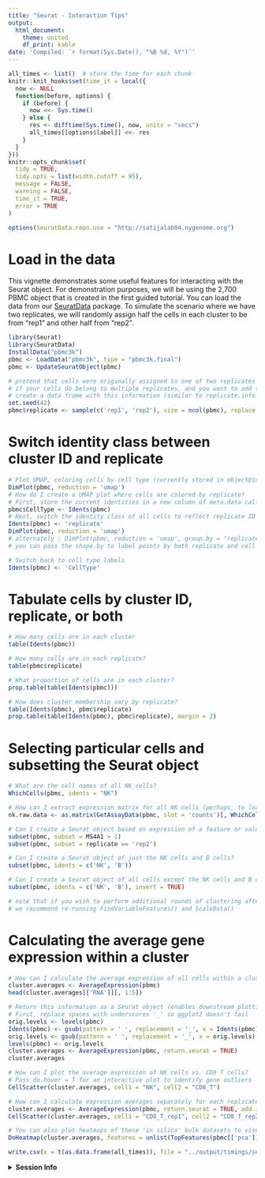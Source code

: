 ```yaml
---
title: "Seurat - Interaction Tips"
output:
  html_document:
    theme: united
    df_print: kable
date: 'Compiled: `r format(Sys.Date(), "%B %d, %Y")`'
---
```


```r
all_times <- list()  # store the time for each chunk
knitr::knit_hooks$set(time_it = local({
  now <- NULL
  function(before, options) {
    if (before) {
      now <<- Sys.time()
    } else {
      res <- difftime(Sys.time(), now, units = "secs")
      all_times[[options$label]] <<- res
    }
  }
}))
knitr::opts_chunk$set(
  tidy = TRUE,
  tidy.opts = list(width.cutoff = 95),
  message = FALSE,
  warning = FALSE,
  time_it = TRUE,
  error = TRUE
)
```

```r
options(SeuratData.repo.use = "http://satijalab04.nygenome.org")
```

# Load in the data

This vignette demonstrates some useful features for interacting with the Seurat object. For demonstration purposes, we will be using the 2,700 PBMC object that is created in the first guided tutorial. You can load the data from our [SeuratData](https://github.com/satijalab/seurat-data) package. To simulate the scenario where we have two replicates, we will randomly assign half the cells in each cluster to be from "rep1" and other half from "rep2".

```r
library(Seurat)
library(SeuratData)
InstallData("pbmc3k")
pbmc <- LoadData("pbmc3k", type = "pbmc3k.final")
pbmc <- UpdateSeuratObject(pbmc)

# pretend that cells were originally assigned to one of two replicates (we assign randomly here)
# if your cells do belong to multiple replicates, and you want to add this info to the Seurat object
# create a data frame with this information (similar to replicate.info below)
set.seed(42)
pbmc$replicate <- sample(c('rep1', 'rep2'), size = ncol(pbmc), replace = TRUE)
```

# Switch identity class between cluster ID and replicate

```r
# Plot UMAP, coloring cells by cell type (currently stored in object@ident)
DimPlot(pbmc, reduction = 'umap')
# How do I create a UMAP plot where cells are colored by replicate?
# First, store the current identities in a new column of meta.data called CellType
pbmc$CellType <- Idents(pbmc)
# Next, switch the identity class of all cells to reflect replicate ID
Idents(pbmc) <- 'replicate'
DimPlot(pbmc, reduction = 'umap')
# alternately : DimPlot(pbmc, reduction = 'umap', group.by = "replicate")
# you can pass the shape.by to label points by both replicate and cell type

# Switch back to cell type labels
Idents(pbmc) <- 'CellType'
```

# Tabulate cells by cluster ID, replicate, or both

```r
# How many cells are in each cluster
table(Idents(pbmc))

# How many cells are in each replicate?
table(pbmc$replicate)

# What proportion of cells are in each cluster?
prop.table(table(Idents(pbmc)))

# How does cluster membership vary by replicate?
table(Idents(pbmc), pbmc$replicate)
prop.table(table(Idents(pbmc), pbmc$replicate), margin = 2)
```

# Selecting particular cells and subsetting the Seurat object

```r
# What are the cell names of all NK cells?
WhichCells(pbmc, idents = "NK")

# How can I extract expression matrix for all NK cells (perhaps, to load into another package)
nk.raw.data <- as.matrix(GetAssayData(pbmc, slot = 'counts')[, WhichCells(pbmc, ident = "NK")])

# Can I create a Seurat object based on expression of a feature or value in object metadata?
subset(pbmc, subset = MS4A1 > 1)
subset(pbmc, subset = replicate == 'rep2')

# Can I create a Seurat object of just the NK cells and B cells?
subset(pbmc, idents = c('NK', 'B'))

# Can I create a Seurat object of all cells except the NK cells and B cells?
subset(pbmc, idents = c('NK', 'B'), invert = TRUE)

# note that if you wish to perform additional rounds of clustering after subsetting
# we recommend re-running FindVariableFeatures() and ScaleData()
```

# Calculating the average gene expression within a cluster

```r
# How can I calculate the average expression of all cells within a cluster?
cluster.averages <- AverageExpression(pbmc)
head(cluster.averages[['RNA']][, 1:5])

# Return this information as a Seurat object (enables downstream plotting and analysis)
# First, replace spaces with underscores '_' so ggplot2 doesn't fail
orig.levels <- levels(pbmc)
Idents(pbmc) <- gsub(pattern = ' ', replacement = '_', x = Idents(pbmc))
orig.levels <- gsub(pattern = ' ', replacement = '_', x = orig.levels)
levels(pbmc) <- orig.levels
cluster.averages <- AverageExpression(pbmc, return.seurat = TRUE)
cluster.averages

# How can I plot the average expression of NK cells vs. CD8 T cells?
# Pass do.hover = T for an interactive plot to identify gene outliers
CellScatter(cluster.averages, cell1 = "NK", cell2 = "CD8_T")

# How can I calculate expression averages separately for each replicate?
cluster.averages <- AverageExpression(pbmc, return.seurat = TRUE, add.ident = "replicate")
CellScatter(cluster.averages, cell1 = "CD8_T_rep1", cell2 = "CD8_T_rep2")

# You can also plot heatmaps of these 'in silico' bulk datasets to visualize agreement between replicates
DoHeatmap(cluster.averages, features = unlist(TopFeatures(pbmc[['pca']], balanced = TRUE)), size = 3, draw.lines = FALSE)
```

```r
write.csv(x = t(as.data.frame(all_times)), file = "../output/timings/seurat5_interaction_vignette_times.csv")
```

<details>
  <summary>**Session Info**</summary>
```r
sessionInfo()
```
</details>
